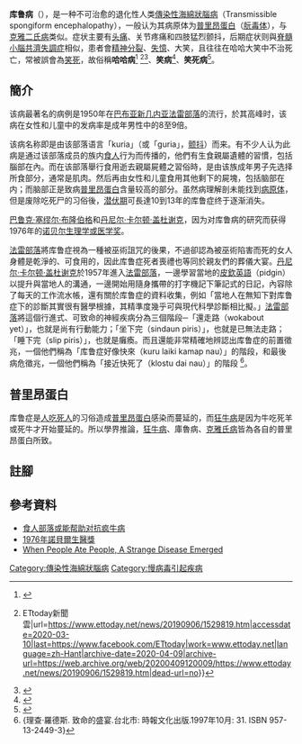 {{medical}}
{{noteTA
|1=zh-cn:通过;zh-tw:透過;zh-hk:通過;
}}
{{Infobox disease
 |Name = 庫魯病
 |Image =
 |Caption =
 |DiseasesDB = 31861
 |ICD10 = {{ICD10|A|81|8|a|80}}
 |ICD9 = {{ICD9|046.0}}
 |ICDO =
 |OMIM = 245300
 |MedlinePlus = 001379
 |eMedicineSubj = med
 |eMedicineTopic = 1248
 |MeshID = D007729
}}
'''库鲁病'''（{{Lang-en|Kuru}}），是一种不可治愈的退化性人类[[傳染性海綿狀腦病|傳染性海綿狀腦病]]（Transmissible spongiform encephalopathy），一般认为其病原体为[[普里昂蛋白|普里昂蛋白]]（[[朊毒体|朊毒体]]），与[[克雅二氏病|克雅二氏病]]类似。症状主要有[[头痛|头痛]]、关节疼痛和四肢猛烈颤抖，后期症状则與[[脊髓小腦共濟失調症|脊髓小腦共濟失調症]]相似，患者會[[精神分裂|精神分裂]]、[[失憶|失憶]]、大笑，且往往在哈哈大笑中不治死亡，常被誤會為[[笑死|笑死]]，故俗稱'''哈哈病'''<ref>{{Cite web|title=對抗全球暖化新解方？ 瑞典教授：吃人肉減少溫室氣體 - 國際 - 自由時報電子報|url=https://news.ltn.com.tw/news/world/breakingnews/2908319|accessdate=2020-03-10|date=2019-09-06|work=自由電子報|language=zh-TW|archive-date=2019-10-24|archive-url=https://web.archive.org/web/20191024142500/https://news.ltn.com.tw/news/world/breakingnews/2908319|dead-url=no}}</ref> <ref>{{Cite web|title=對抗地球暖化有解？ 瑞典教授：「吃人肉」減少溫室氣體 {{!}} ETtoday新聞雲|url=https://www.ettoday.net/news/20190906/1529819.htm|accessdate=2020-03-10|last=https://www.facebook.com/ETtoday|work=www.ettoday.net|language=zh-Hant|archive-date=2020-04-09|archive-url=https://web.archive.org/web/20200409120009/https://www.ettoday.net/news/20190906/1529819.htm|dead-url=no}}</ref><ref>{{Cite web|title=專家提倡「吃人肉」救地球 網友嗆：第一個先吃你！|url=https://www.ctwant.com/article/6461|accessdate=2020-03-10|work=www.ctwant.com|archive-date=2020-04-09|archive-url=https://web.archive.org/web/20200409120019/https://www.ctwant.com/article/6461|dead-url=no}}</ref>、'''笑病'''<ref>{{Cite web|title=「食人族」真的存在嗎？──《人類的起源》|url=https://pansci.asia/archives/141504|accessdate=2020-03-10|date=2018-06-04|work=PanSci 泛科學|language=zh-TW|archive-date=2020-04-09|archive-url=https://web.archive.org/web/20200409120024/https://pansci.asia/archives/141504|dead-url=no}}</ref>、'''笑死病'''<ref>{{Cite web|title=人类十大怪病：笑死病源于吃死去亲人风俗(图)|url=https://tech.sina.cn/d/bk/2009-09-30/detail-iavxeafs2650664.d.html|accessdate=2020-03-10|date=2009-09-30|last=sina_mobile|work=tech.sina.cn|archive-date=2020-04-09|archive-url=https://web.archive.org/web/20200409120032/https://tech.sina.cn/d/bk/2009-09-30/detail-iavxeafs2650664.d.html|dead-url=no}}</ref>。

== 簡介 ==
该病最著名的病例是1950年在[[巴布亚新几内亚|巴布亚新几内亚]][[法雷人|法雷部落]]的流行，於其高峰时，该病在女性和儿童中的发病率是成年男性中的8至9倍。

该病名称即是由该部落语言「kuria」（或「guria」，[[颤抖|颤抖]]）而来。有不少人认为此病是通过该部落成员的族内[[食人|食人]]行为而传播的，他們有生食親屬遺體的習慣，包括腦部在內。而在该部落舉行食用逝去親屬屍體之習俗時，是由该族成年男子先选择所食部分，通常是肌肉。然后再由女性和儿童食用其他剩下的屍塊，包括脑部在内；而脑部正是致病[[普里昂蛋白|普里昂蛋白]]含量较高的部分。虽然病理解剖未能找到[[病原体|病原体]]，但是废除吃死尸的习俗後，[[潜伏期|潜伏期]]可長達10到13年的库鲁症终于逐渐消失。

[[巴鲁克·塞缪尔·布隆伯格|巴鲁克·塞缪尔·布隆伯格]]和[[丹尼尔·卡尔顿·盖杜谢克|丹尼尔·卡尔顿·盖杜谢克]]，因为对库鲁病的研究而获得1976年的[[诺贝尔生理学或医学奖|诺贝尔生理学或医学奖]]。

[[法雷人|法雷部落]]將库鲁症視為一種被巫術詛咒的後果，不過卻認為被巫術陷害而死的女人身體是乾淨的、可食用的，因此库鲁症死者喪禮也等同於親友們的葬儀大宴。[[丹尼尔·卡尔顿·盖杜谢克|丹尼尔·卡尔顿·盖杜谢克]]於1957年進入[[法雷人|法雷部落]]，一邊學習當地的[[皮欽語|皮欽英語]]（pidgin）以提升與當地人的溝通，一邊開始用隨身攜帶的打字機記下筆記式的日記，內容除了每天的工作流水帳，還有關於库鲁症的資料收集，例如「當地人在無知下對库鲁症下的診斷其實很有醫學根據，其精準度幾乎可與現代科學診斷相比擬。」[[法雷人|法雷部落]]將這個行進式、可致命的神經疾病分為三個階段─「還走路（wokabout yet）」，也就是尚有行動能力；「坐下完（sindaun piris）」，也就是已無法走路；「睡下完（slip piris）」，也就是癱瘓。而且還能非常精確地辨認出库鲁症的前置徵兆，一個他們稱為「库鲁症好像快來（kuru laiki kamap nau）」的階段，和最後病危徵兆，一個他們稱為「接近快死了（klostu dai nau）」的階段 <ref>{理查‧羅德斯. 致命的盛宴.台北市: 時報文化出版.1997年10月: 31. ISBN 957-13-2449-3}</ref>。

== 普里昂蛋白==
库鲁症是[[食人|人吃死人]]的习俗造成[[普里昂蛋白|普里昂蛋白]]感染而蔓延的，而[[狂牛病|狂牛病]]是因为牛吃死羊或死牛才开始蔓延的。所以學界推論，[[牛腦海綿狀病變|狂牛病]]、庫魯病、[[克雅二氏病|克雅氏病]]皆為各自的普里昂蛋白所致。

== 註腳 ==
<references />

== 參考資料 ==
* [http://science.solidot.org/article.pl?sid=09/11/21/1046202 食人部落或能帮助对抗疯牛病] {{Wayback|url=http://science.solidot.org/article.pl?sid=09%2F11%2F21%2F1046202 |date=20200409120039 }} {{zh-cn}}
* [http://nobelprize.org/nobel_prizes/medicine/laureates/1976/blumberg-lecture.html 1976年諾貝爾生醫獎] {{Wayback|url=http://nobelprize.org/nobel_prizes/medicine/laureates/1976/blumberg-lecture.html |date=20101017003501 }} {{en}}
* [http://www.npr.org/sections/thesalt/2016/09/06/482952588/when-people-ate-people-a-strange-disease-emerged When People Ate People, A Strange Disease Emerged] {{Wayback|url=http://www.npr.org/sections/thesalt/2016/09/06/482952588/when-people-ate-people-a-strange-disease-emerged |date=20170416222726 }} {{en}}

{{朊毒体疾病}}

[[Category:傳染性海綿狀腦病|Category:傳染性海綿狀腦病]]
[[Category:慢病毒引起疾病|Category:慢病毒引起疾病]]